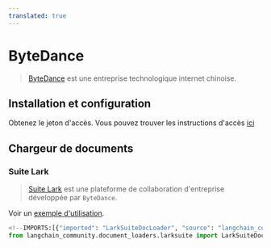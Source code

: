 ```yaml
---
translated: true
---
```


# ByteDance

>[ByteDance](https://bytedance.com/) est une entreprise technologique internet chinoise.

## Installation et configuration

Obtenez le jeton d'accès.
Vous pouvez trouver les instructions d'accès [ici](https://open.larksuite.com/document)

## Chargeur de documents

### Suite Lark

>[Suite Lark](https://www.larksuite.com/) est une plateforme de collaboration d'entreprise
> développée par `ByteDance`.

Voir un [exemple d'utilisation](/docs/integrations/document_loaders/larksuite).

```python
<!--IMPORTS:[{"imported": "LarkSuiteDocLoader", "source": "langchain_community.document_loaders.larksuite", "docs": "https://api.python.langchain.com/en/latest/document_loaders/langchain_community.document_loaders.larksuite.LarkSuiteDocLoader.html", "title": "ByteDance"}]-->
from langchain_community.document_loaders.larksuite import LarkSuiteDocLoader
```
